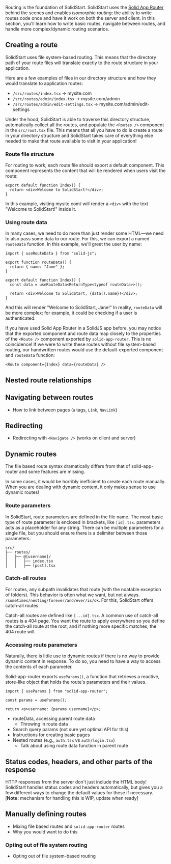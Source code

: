
<Title>Routing & pages</Title>

Routing is the foundation of SolidStart. SolidStart uses the [Solid App Router](https://github.com/solidjs/solid-app-router) behind the scenes and enables _isomorphic routing_: the ability to write routes code once and have it work on both the server and client. In this section, you'll learn how to write basic routes, navigate between routes, and handle more complex/dynamic routing scenarios.

## Creating a route

SolidStart uses file system-based routing. This means that the directory path of your route files will translate exactly to the route structure in your application.

Here are a few examples of files in our directory structure and how they would translate to application routes:

- `/src/routes/index.tsx` -> mysite.com
- `/src/routes/admin/index.tsx` -> mysite.com/admin
- `/src/routes/admin/edit-settings.tsx` -> mysite.com/admin/edit-settings

Under the hood, SolidStart is able to traverse this directory structure, automatically collect all the routes, and populate the `<Routes />` component in the `src/root.tsx` file. This means that all you have to do is create a route in your directory structure and SolidStart takes care of everything else needed to make that route available to visit in your application!

### Route file structure

For routing to work, each route file should export a default component. This component represents the content that will be rendered when users visit the route:

```tsx
export default function Index() {
  return <div>Welcome to SolidStart!</div>;
}
```

In this example, visiting mysite.com/ will render a `<div>` with the text "Welcome to SolidStart!" inside it.

### Using route data

In many cases, we need to do more than just render some HTML&mdash;we need to also pass some data to our route. For this, we can export a named `routeData` function. In this example, we'll greet the user by name:

```tsx
import { useRouteData } from "solid-js";

export function routeData() {
  return { name: "Jane" };
}

export default function Index() {
  const data = useRouteData<ReturnType<typeof routeData>>();

  return <div>Welcome to SolidStart, {data().name}!</div>;
}
```

And this will render "Welcome to SolidStart, Jane!" In reality, `routeData` will be more complex: for example, it could be checking if a user is authenticated.

<Aside type="advanced" title="How this looks without file system routing" collapsible>

If you have used Solid App Router in a SolidJS app before, you may notice that the exported component and route data map closely to the properties of the `<Route />` component exported by `solid-app-router`. This is no coincidence! If we were to write these routes without file system-based routing, our handwritten routes would use the default-exported component and `routeData` function:

```tsx
<Route component={Index} data={routeData} />
```

</Aside>

## Nested route relationships

## Navigating between routes

- How to link between pages (`a` tags, `Link`, `NavLink`)

## Redirecting

- Redirecting with `<Navigate />` (works on client and server)

## Dynamic routes

<Aside type="advanced" title="For users of solid-app-router">

The file based route syntax dramatically differs from that of solid-app-router and some features are missing.

</Aside>

In some cases, it would be horribly inefficient to create each route manually. When you are dealing with dynamic content, it only makes sense to use dynamic routes!

### Route parameters

In SolidStart, route parameters are defined in the file name. The most basic type of route parameter is enclosed in brackets, like `[id].tsx`. parameters acts as a placeholder for any string. There can be multiple parameters for a single file, but you should ensure there is a delimiter between those parameters.

```
src/
├── routes/
│   ├── @[username]/
│   │   ├── index.tsx
│   │   ├── [post].tsx
```

### Catch-all routes

For routes, any subpath invalidates that route (with the noatable exception of folders). This behavior is often what we want, but not always. `/sometimes/nesting/forever/and/ever/is/ok`. For this, SolidStart offers catch-all routes.

Catch-all routes are defined like `[...id].tsx`. A common use of catch-all routes is a 404 page. You want the route to apply everywhere so you define the catch-all route at the root, and if nothing more specific matches, the 404 route will.

### Accessing route parameters

Naturally, there is little use to dynamic routes if there is no way to provide dynamic content in response. To do so, you need to have a way to access the contents of each parameter.

Solid-app-router exports `useParams()`, a function that retrieves a reactive, store-like object that holds the route's parameters and their values.

```tsx
import { useParams } from "solid-app-router";

const params = useParams();

return <p>username: {params.username}</p>;
```

- routeData, accessing parent route data
  - Throwing in route data
- Search query params (not sure yet optimal API for this)
- Instructions for creating basic pages
- Nested routes (e.g., `auth.tsx` vs `auth/login.tsx`)
  - Talk about using route data function in parent route

## Status codes, headers, and other parts of the response

HTTP responses from the server don't just include the HTML body! SolidStart handles status codes and headers automatically, but gives you a few different ways to change the default values for these if necessary. [**Note:** mechanism for handling this is WIP, update when ready]

## Manually defining routes

- Mixing file based routes and `solid-app-router` routes
- Why you would want to do this

### Opting out of file system routing

- Opting out of file system-based routing
